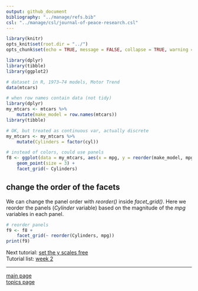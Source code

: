 ```yaml
---
output: github_document
bibliography: "../manage/refs.bib" 
csl: "../manage/csl/journal-of-peace-research.csl"
---
```


```r
library(knitr)
opts_knit$set(root.dir = "../")
opts_chunk$set(echo = TRUE, message = FALSE, collapse = TRUE, warning = FALSE, cache = TRUE, cache.path = "tut-07-cache/", fig.path = "tut-07-images/")
```


```r
library(dplyr)
library(tibble)
library(ggplot2)

# dataset in R, 1973–74 models, Motor Trend
data(mtcars)

# when row names contain data (not tidy)
library(dplyr)
my_mtcars <- mtcars %>%
	mutate(make_model = row.names(mtcars))
library(tibble)

# OK, but treated as continuous var, actually discrete
my_mtcars <- my_mtcars %>%
	mutate(Cylinders = factor(cyl))

# instead of colors, could use panels
f8 <- ggplot(data = my_mtcars, aes(x = mpg, y = reorder(make_model, mpg))) +
	geom_point(size = 3) +
	facet_grid(~ Cylinders)
```







## change the order of the facets

We can change the panel order with *reorder()*  inside *facet_grid()*. Here we reorder the panels (*Cylinder* variable) based on the magnitude of the *mpg* variables in each panel. 

```r
# reorder panels
f9 <- f8 +
	facet_grid(~ reorder(Cylinders, mpg))
print(f9)
```

Next tutorial: [set the y scales free](tut-0709_free-scales.md)<br>
Tutorial list: [week 2](week-02_assignments.md)  

---
 
[main page](../README.md)<br>
[topics page](../README-by-topic.md) 





